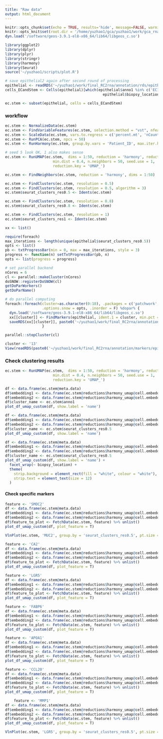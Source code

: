 ```yaml
---
title: "Raw data"
output: html_document
---
```


```r
knitr::opts_chunk$set(echo = TRUE, results='hide', message=FALSE, warning=FALSE, fig.height = 7, fig.width = 7)
knitr::opts_knit$set(root.dir = '/home/yuzhao1/gca/yuzhao1/work/gca_rna/')
dyn.load('/software/geos-3.9.1-el8-x86_64/lib64/libgeos_c.so')

library(ggplot2)
library(dplyr)
library(plyr)
library(stringr)
library(harmony)
library(Seurat)
source('~/yuzhao1/scripts/plot.R')
```


```r
# save epithelial2 again after second round of processing
epithelial <- readRDS('~/yuzhao1/work/final_RC2rna/annotation/rds/epithelial2.rds')
cells_ECandStem <- Cells(epithelial)[which(epithelial$anno1 %in% c('EC1', 'EC2', 'Stem') &
                                             epithelial$biopsy_location =='POU')]
```

```r
ec.stem <- subset(epithelial, cells = cells_ECandStem)
```


### workflow


```r
ec.stem <- NormalizeData(ec.stem)
ec.stem <- FindVariableFeatures(ec.stem, selection.method = "vst", nfeatures = 2000)
ec.stem <- ScaleData(ec.stem, vars.to.regress = c('percent.mt', 'nCount_RNA', 'CC.Difference'))
ec.stem <- RunPCA(ec.stem, npcs = 50)
ec.stem <- RunHarmony(ec.stem, group.by.vars = 'Patient_ID', max.iter.harmony = 20)

# seed 5 look OK, 1 also makes sense
ec.stem <- RunUMAP(ec.stem,  dims = 1:50, reduction = 'harmony', reduction.name = 'harmony_umap', 
                      min.dist = 0.4, n.neighbors = 50, seed.use = 1,
                      reduction.key = 'UMAP_')

ec.stem <- FindNeighbors(ec.stem, reduction = 'harmony', dims = 1:50)

ec.stem <- FindClusters(ec.stem, resolution = 0.5)
ec.stem <- FindClusters(ec.stem, resolution = 0.5, algorithm = 3)
ec.stem$seurat_clusters_res0.5 <- Idents(ec.stem)

ec.stem <- FindClusters(ec.stem, resolution = 0.8)
ec.stem$seurat_clusters_res0.8 <- Idents(ec.stem)

ec.stem <- FindClusters(ec.stem, resolution = 1)
ec.stem$seurat_clusters_res1 <- Idents(ec.stem)

```

```r
xx <- list()

require(foreach)
max_iterations <- length(unique(epithelial$seurat_clusters_res0.5))
opts <- list()
pb <- txtProgressBar(min = 0, max = max_iterations, style = 3)
progress <- function(n) setTxtProgressBar(pb, n)
opts <- list(progress = progress)

# set parallel backend
nCores = 6
cl <- parallel::makeCluster(nCores)
doSNOW::registerDoSNOW(cl)
getDoParWorkers()
getDoParName()

# do parallel computing
foreach::foreach(cluster=as.character(0:18), .packages = c('patchwork', "dplyr", "Seurat"), 
                 .options.snow = opts, .inorder = F) %dopar% {
  dyn.load('/software/geos-3.9.1-el8-x86_64/lib64/libgeos_c.so')
  xx[[cluster]] <- FindMarkers(epithelial, ident.1 = cluster, min.pct = 0.2, logfc.threshold = 0.5, group.by = 'seurat_clusters_res0.5')
  saveRDS(xx[[cluster]], paste0('~/yuzhao1/work/final_RC2rna/annotation/markers/epithelial2_res0.5/epithelial_res0.5_', cluster, '.rds'))
                 }

parallel::stopCluster(cl)
```

```r
cluster <- '13'
View(readRDS(paste0('~/yuzhao1/work/final_RC2rna/annotation/markers/epithelial2_res0.5/epithelial_res0.5_', cluster, '.rds')))
```


### Check clustering results

```r
ec.stem <- RunUMAP(ec.stem,  dims = 1:50, reduction = 'harmony', reduction.name = 'harmony_umap', 
                      min.dist = 0.4, n.neighbors = 50, seed.use = 1,
                      reduction.key = 'UMAP_')
```

```r
df <- data.frame(ec.stem@meta.data)
df$embedding1 <- data.frame(ec.stem@reductions$harmony_umap@cell.embeddings)$UMAP_1
df$embedding2 <- data.frame(ec.stem@reductions$harmony_umap@cell.embeddings)$UMAP_2
df$cluster_name <- ec.stem$anno1
plot_df_umap_custom(df, show.label = 'name')
```



```r
df <- data.frame(ec.stem@meta.data)
df$embedding1 <- data.frame(ec.stem@reductions$harmony_umap@cell.embeddings)$UMAP_1
df$embedding2 <- data.frame(ec.stem@reductions$harmony_umap@cell.embeddings)$UMAP_2
df$cluster_name <- ec.stem$seurat_clusters_res0.5
plot_df_umap_custom(df, show.label = 'name')
```


```r
df <- data.frame(ec.stem@meta.data)
df$embedding1 <- data.frame(ec.stem@reductions$harmony_umap@cell.embeddings)$UMAP_1
df$embedding2 <- data.frame(ec.stem@reductions$harmony_umap@cell.embeddings)$UMAP_2
df$cluster_name <- ec.stem$seurat_clusters_res0.5
plot_df_umap_custom(df, show.label = 'name') +
  facet_wrap(~ biopsy_location) +
  theme(
    strip.background = element_rect(fill = "white", colour = "white"),
    strip.text = element_text(size = 12)
  )
```




#### Check specific markers

```r
feature <- 'SMOC2'
df <- data.frame(ec.stem@meta.data)
df$embedding1 <- data.frame(ec.stem@reductions$harmony_umap@cell.embeddings)$UMAP_1
df$embedding2 <- data.frame(ec.stem@reductions$harmony_umap@cell.embeddings)$UMAP_2
df$feature_to_plot <- FetchData(ec.stem, feature) %>% unlist()
plot_df_umap_custom(df, plot_feature = T)
```


```r
VlnPlot(ec.stem, 'MUC2', group.by = 'seurat_clusters_res0.5', pt.size = 0)
```


```r
feature <- 'CA2'
df <- data.frame(ec.stem@meta.data)
df$embedding1 <- data.frame(ec.stem@reductions$harmony_umap@cell.embeddings)$UMAP_1
df$embedding2 <- data.frame(ec.stem@reductions$harmony_umap@cell.embeddings)$UMAP_2
df$feature_to_plot <- FetchData(ec.stem, feature) %>% unlist()
plot_df_umap_custom(df, plot_feature = T)
```



```r
feature <- 'LGR5'
df <- data.frame(ec.stem@meta.data)
df$embedding1 <- data.frame(ec.stem@reductions$harmony_umap@cell.embeddings)$UMAP_1
df$embedding2 <- data.frame(ec.stem@reductions$harmony_umap@cell.embeddings)$UMAP_2
df$feature_to_plot <- FetchData(ec.stem, feature) %>% unlist()
plot_df_umap_custom(df, plot_feature = T)
```

```r
feature <- 'FABP6'
df <- data.frame(ec.stem@meta.data)
df$embedding1 <- data.frame(ec.stem@reductions$harmony_umap@cell.embeddings)$UMAP_1
df$embedding2 <- data.frame(ec.stem@reductions$harmony_umap@cell.embeddings)$UMAP_2
df$feature_to_plot <- FetchData(ec.stem, feature) %>% unlist()
plot_df_umap_custom(df, plot_feature = T)
```

```r
feature <- 'APOA1'
df <- data.frame(ec.stem@meta.data)
df$embedding1 <- data.frame(ec.stem@reductions$harmony_umap@cell.embeddings)$UMAP_1
df$embedding2 <- data.frame(ec.stem@reductions$harmony_umap@cell.embeddings)$UMAP_2
df$feature_to_plot <- FetchData(ec.stem, feature) %>% unlist()
plot_df_umap_custom(df, plot_feature = T)
```

```r
feature <- 'CCL20'
df <- data.frame(ec.stem@meta.data)
df$embedding1 <- data.frame(ec.stem@reductions$harmony_umap@cell.embeddings)$UMAP_1
df$embedding2 <- data.frame(ec.stem@reductions$harmony_umap@cell.embeddings)$UMAP_2
df$feature_to_plot <- FetchData(ec.stem, feature) %>% unlist()
plot_df_umap_custom(df, plot_feature = T)
```

```r
    feature <- 'MMP1'
df <- data.frame(ec.stem@meta.data)
df$embedding1 <- data.frame(ec.stem@reductions$harmony_umap@cell.embeddings)$UMAP_1
df$embedding2 <- data.frame(ec.stem@reductions$harmony_umap@cell.embeddings)$UMAP_2
df$feature_to_plot <- FetchData(ec.stem, feature) %>% unlist()
plot_df_umap_custom(df, plot_feature = T)
```

```r
VlnPlot(ec.stem, 'LGR5', group.by = 'seurat_clusters_res0.5', pt.size = 0)
```
